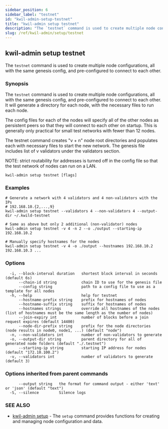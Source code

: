 ```yaml
---
sidebar_position: 6
sidebar_label: "testnet"
id: "kwil-admin-setup-testnet"
title: "kwil-admin setup testnet"
description: "The `testnet` command is used to create multiple node configurations, all with the same genesis config, and pre-configured to connect to each other."
slug: /ref/kwil-admin/setup/testnet
---
```


## kwil-admin setup testnet

The `testnet` command is used to create multiple node configurations, all with the same genesis config, and pre-configured to connect to each other.

### Synopsis

The `testnet` command is used to create multiple node configurations, all with the same genesis config,
and pre-configured to connect to each other. It will generate a directory for each node, with the necessary files to run each node.

The config files for each of the nodes will specify all of the other nodes as persistent peers so that they will connect to each other on startup.
This is generally only practical for small test networks with fewer than 12 nodes.

The testnet command creates "v + n" node root directories and populates
each with necessary files to start the new network. The genesis file includes list of v validators under the validators section.

NOTE: strict routability for addresses is turned off in the config file so that
the test network of nodes can run on a LAN.

```
kwil-admin setup testnet [flags]
```

### Examples

```
# Generate a network with 4 validators and 4 non-validators with the IPs
# 192.168.10.{2,...,9}
kwil-admin setup testnet --validators 4 --non-validators 4 --output-dir ~/.kwild-testnet

# Same as above but only 2 additional (non-validator) nodes
kwil-admin setup testnet -v 4 -n 2 --o ./output --starting-ip 192.168.10.2

# Manually specify hostnames for the nodes
kwil-admin setup testnet -v 4 -o ./output --hostnames 192.168.10.2 192.168.10.3 ...
```

### Options

```
  -i, --block-interval duration   shortest block interval in seconds (default 6s)
      --chain-id string           chain ID to use for the genesis file
      --config string             path to a config file to use as a template for all nodes
  -h, --help                      help for testnet
      --hostname-prefix string    prefix for hostnames of nodes
      --hostname-suffix string    suffix for hostnames of nodes
      --hostnames strings         override all hostnames of the nodes (list of hostnames must be the same length as the number of nodes)
      --join-expiry int           number of blocks before a join request expires (default 14400)
      --node-dir-prefix string    prefix for the node directories (node results in node0, node1, ...) (default "node")
  -n, --non-validators int        number of non-validators to generate
  -o, --output-dir string         parent directory for all of generated node folders (default "./.testnet")
      --starting-ip string        starting IP address for nodes (default "172.10.100.2")
  -v, --validators int            number of validators to generate (default 3)
```

### Options inherited from parent commands

```
      --output string   the format for command output - either 'text' or 'json' (default "text")
  -S, --silence         Silence logs
```

### SEE ALSO

* [kwil-admin setup](/docs/ref/kwil-admin/setup)	 - The `setup` command provides functions for creating and managing node configuration and data.

